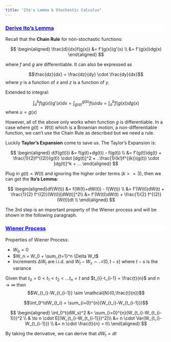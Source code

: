 ```yaml
---
title: "Ito's Lemma & Stochastic Calculus"
---
```


<div style="background-color:white;color:blue;matrixOperation:20px;">
<ins>
### Derive Ito's Lemma
</ins>
</div>
Recall that the **Chain Rule** for non-stochastic functions:

$$
\begin{aligned}
\frac{d}{dx}f(g(x)) &= f'(g(x))g'(x) \\
&= f'(g(x))dg(x)
\end{aligned}
$$




where $f$ and $g$ are differentiable. It can also be expressed as 

$$\frac{dz}{dx} = \frac{dz}{dy} \cdot \frac{dy}{dx}$$
where $y$ is a function of $x$ and $z$ is a function of $y$.

Extended to integral:

$$\int_a^bf(g(x))g'(x)dx = \int_{g(a)}^{g(b)} f(u)du = \int_a^bf(g(x))dg(x)$$
where $u = g(x)$

However, all of the above only works when function $g$ is differentiable. In a case where $g(t) = W(t)$ which is a Brownian motion, a non-differentiable function, we can't use the Chain Rule as described but we need a rule. 

Luckily **Taylor's Expansion** come to save us. The Taylor's Expansion is:

$$
\begin{aligned}
d(f(g(t))) &= f(g(t)+dg(t)) - f(g(t)) \\
&= f'(g(t))dg(t) + \frac{1}{2}f^{(2)}(g(t)) \cdot [dg(t)]^2 + ..\frac{1}{k!}f^{(k)}(g(t)) \cdot [dg(t)]^k + ...
\end{aligned}
$$

Plug in $g(t) = W(t)$ and ignoring the higher order terms ($k>=3$), then we can get the **Ito's Lemma**:

$$
\begin{aligned}df(W(t)) &= f(W(t)+dW(t)) - f(W(t)) \\
&= f'(W(t))dW(t) + \frac{1}{2} f^{(2)}(W(t))[dW(t)]^2\\
&= f'(W(t))dW(t) + \frac{1}{2} f^{(2)}(W(t))dt \\
\end{aligned}
$$

The 3rd step is an important property of the Wiener process and will be shown in the following paragraph.

<div style="background-color:white;color:blue;matrixOperation:20px;">
<ins>
### Wiener Process
</ins>
</div>

Properties of Wiener Process:

* $W_0 = 0$
* $W_n = W_0 + \sum_{t=1}^n \Delta W_t$
* Increments $\Delta W_t$ are i.i.d. and $W_t-W_s \sim \mathcal{N}(0,t-s)$ where $t-s$ is the variance

Given that $t_0 = 0 < t_1 < t_2 < ...t_n = t$ and $t_{i}-t_{i-1} = \frac{t}{n}$ and $n \to \infty$
then
$$W_{t_i}-W_{t_{i-1}} \sim \mathcal{N}(0,\frac{t}{n})$$

$$\int_0^tdW_{t_i} = \sum_{i=0}^{n}(W_{t_i}-W_{t_{i-1}})$$


$$
\begin{aligned}
\int_0^t(dW_s)^2 &= \sum_{i=0}^{n}(W_{t_i}-W_{t_{i-1}})^2 \\
& \to n \cdot E[(W_{t_i}-W_{t_{i-1}})^2]\\
&= n \cdot Var(W_{t_i}-W_{t_{i-1}}) \\
&= n \cdot \frac{t}{n} = t\\
\end{aligned}
$$

By taking the derivative, we can derive that $dW_t = dt$
